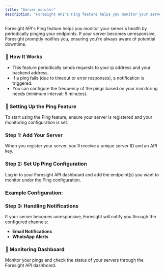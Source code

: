 ```yaml
---
title: "Server monitor"
description: "Foresight API's Ping feature helps you monitor your server's health by periodically pinging your endpoints. If your server becomes unresponsive, Foresight promptly notifies you, ensuring you're always aware of potential downtime."
---
```


Foresight API's Ping feature helps you monitor your server's health by periodically pinging your endpoints. If your server becomes unresponsive, Foresight promptly notifies you, ensuring you're always aware of potential downtime.

### 📘 How It Works

- This feature periodically sends requests to your ip address and your backend address.
- If a ping fails (due to timeout or error responses), a notification is triggered.
- You can configure the frequency of the pings based on your monitoring needs (minimum interval: 5 minutes).

### 🚀 Setting Up the Ping Feature

To start using the Ping feature, ensure your server is registered and your monitoring configuration is set.

### Step 1: Add Your Server

When you register your server, you'll receive a unique server ID and an API key.

### Step 2: Set Up Ping Configuration

Log in to your Foresight API dashboard and add the endpoint(s) you want to monitor under the Ping configuration.

### Example Configuration:

### Step 3: Handling Notifications

If your server becomes unresponsive, Foresight will notify you through the configured channels:

- **Email Notifications**
- **WhatsApp Alerts**

### 🔎 Monitoring Dashboard

Monitor your pings and check the status of your servers through the Foresight API dashboard.